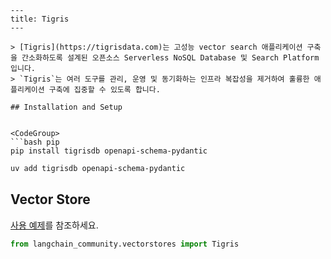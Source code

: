 ```mdx
---
title: Tigris
---

> [Tigris](https://tigrisdata.com)는 고성능 vector search 애플리케이션 구축을 간소화하도록 설계된 오픈소스 Serverless NoSQL Database 및 Search Platform입니다.
> `Tigris`는 여러 도구를 관리, 운영 및 동기화하는 인프라 복잡성을 제거하여 훌륭한 애플리케이션 구축에 집중할 수 있도록 합니다.

## Installation and Setup


<CodeGroup>
```bash pip
pip install tigrisdb openapi-schema-pydantic
```

```bash uv
uv add tigrisdb openapi-schema-pydantic
```
</CodeGroup>

## Vector Store

[사용 예제](/oss/integrations/vectorstores/tigris)를 참조하세요.

```python
from langchain_community.vectorstores import Tigris
```
```